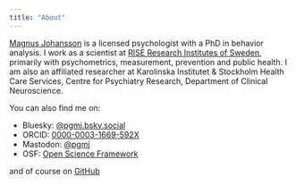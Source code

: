 ---
title: "About"
---

[Magnus Johansson](https://www.ri.se/en/person/magnus-p-johansson) is a licensed psychologist with a PhD in behavior analysis. I work as a scientist at [RISE Research Institutes of Sweden](https://ri.se/en), primarily with psychometrics, measurement, prevention and public health. I am also an affiliated researcher at Karolinska Institutet & Stockholm Health Care Services, Centre for Psychiatry Research, Department of Clinical Neuroscience.

You can also find me on:

- Bluesky: [@pgmj.bsky.social](https://bsky.app/profile/pgmj.bsky.social) 
- ORCID: [0000-0003-1669-592X](https://orcid.org/0000-0003-1669-592X)
- Mastodon: [@pgmj](https://scicomm.xyz/@pgmj)
- OSF: [Open Science Framework](https://osf.io/8u2x3/)

and of course on [GitHub](https://github.com/pgmj)